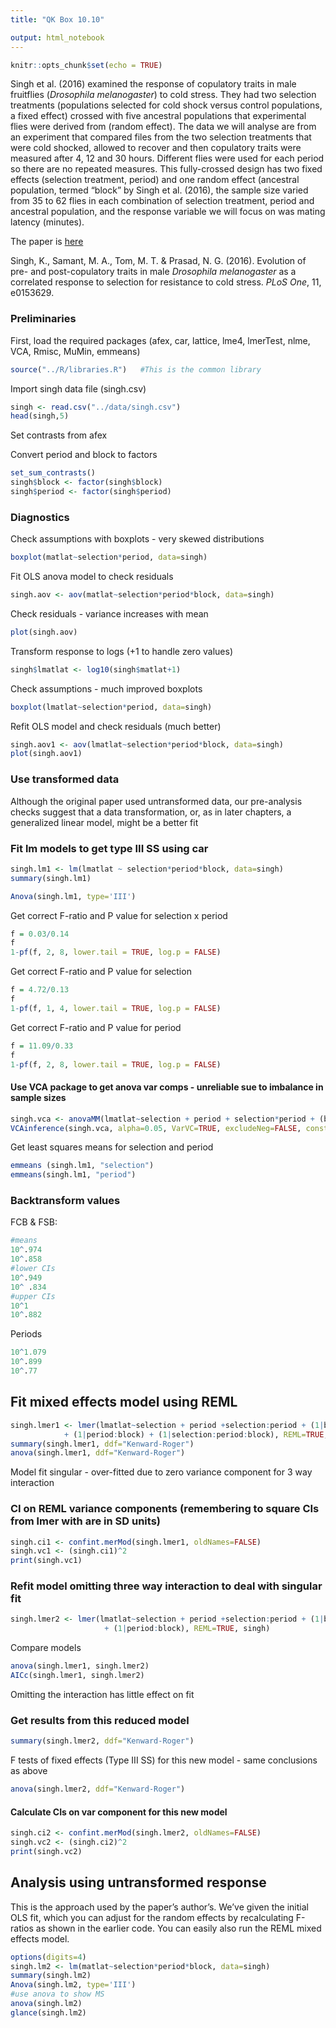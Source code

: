 ```yaml
---
title: "QK Box 10.10"

output: html_notebook
---
```


```r
knitr::opts_chunk$set(echo = TRUE)
```

Singh et al. (2016) examined the response of copulatory traits in male fruitflies (*Drosophila melanogaster*) to cold stress. They had two selection treatments (populations selected for cold shock versus control populations, a fixed effect) crossed with five ancestral populations that experimental flies were derived from (random effect). The data we will analyse are from an experiment that compared files from the two selection treatments that were cold shocked, allowed to recover and then copulatory traits were measured after 4, 12 and 30 hours. Different flies were used for each period so there are no repeated measures. This fully-crossed design has two fixed effects (selection treatment, period) and one random effect (ancestral population, termed "block" by Singh et al. (2016), the sample size varied from 35 to 62 flies in each combination of selection treatment, period and ancestral population, and the response variable we will focus on was mating latency (minutes).

The paper is [here](https://doi.org/10.1371/journal.pone.0153629)

Singh, K., Samant, M. A., Tom, M. T. & Prasad, N. G. (2016). Evolution of pre- and post-copulatory traits in male *Drosophila melanogaster* as a correlated response to selection for resistance to cold stress. *PLoS One*, 11, e0153629.

### Preliminaries

First, load the required packages (afex, car, lattice, lme4, lmerTest, nlme, VCA, Rmisc, MuMin, emmeans)

```r
source("../R/libraries.R")   #This is the common library
```

Import singh data file (singh.csv)

```r
singh <- read.csv("../data/singh.csv")
head(singh,5)
```

Set contrasts from afex

Convert period and block to factors

```r
set_sum_contrasts()
singh$block <- factor(singh$block)
singh$period <- factor(singh$period)
```
### Diagnostics
Check assumptions with boxplots - very skewed distributions

```r
boxplot(matlat~selection*period, data=singh)
```

Fit OLS anova model to check residuals

```r
singh.aov <- aov(matlat~selection*period*block, data=singh)
```

Check residuals - variance increases with mean

```r
plot(singh.aov)
```

Transform response to logs (+1 to handle zero values)

```r
singh$lmatlat <- log10(singh$matlat+1)
```

Check assumptions - much improved boxplots

```r
boxplot(lmatlat~selection*period, data=singh)
```

Refit OLS model and check residuals (much better)

```r
singh.aov1 <- aov(lmatlat~selection*period*block, data=singh)
plot(singh.aov1)
```

### Use transformed data 

Although the original paper used untransformed data, our pre-analysis checks suggest that a data transformation, or, as in later chapters, a generalized linear model, might be a better fit

### Fit lm models to get type III SS using car

```r
singh.lm1 <- lm(lmatlat ~ selection*period*block, data=singh)
summary(singh.lm1)

Anova(singh.lm1, type='III')
```

Get correct F-ratio and P value for selection x period

```r
f = 0.03/0.14
f
1-pf(f, 2, 8, lower.tail = TRUE, log.p = FALSE)
```

Get correct F-ratio and P value for selection

```r
f = 4.72/0.13
f
1-pf(f, 1, 4, lower.tail = TRUE, log.p = FALSE)
```

Get correct F-ratio and P value for period

```r
f = 11.09/0.33
f
1-pf(f, 2, 8, lower.tail = TRUE, log.p = FALSE)
```

#### Use VCA package to get anova var comps - unreliable sue to imbalance in sample sizes

```r
singh.vca <- anovaMM(lmatlat~selection + period + selection*period + (block) + (selection*block) + (period*block) + (selection*period*block), singh)
VCAinference(singh.vca, alpha=0.05, VarVC=TRUE, excludeNeg=FALSE, constrainCI=FALSE)
```

Get least squares means for selection and period

```r
emmeans (singh.lm1, "selection")
emmeans(singh.lm1, "period")
```
### Backtransform values
FCB & FSB:
```r
#means
10^.974
10^.858
#lower CIs
10^.949
10^ .834
#upper CIs
10^1
10^.882
```
Periods
```r
10^1.079
10^.899
10^.77
```

## Fit mixed effects model using REML

```r
singh.lmer1 <- lmer(lmatlat~selection + period +selection:period + (1|block) + (1|selection:block)
            + (1|period:block) + (1|selection:period:block), REML=TRUE, singh)
summary(singh.lmer1, ddf="Kenward-Roger")
anova(singh.lmer1, ddf="Kenward-Roger")
```

Model fit singular - over-fitted due to zero variance component for 3 way interaction 

### CI on REML variance components (remembering to square CIs from lmer with are in SD units)

```r
singh.ci1 <- confint.merMod(singh.lmer1, oldNames=FALSE)
singh.vc1 <- (singh.ci1)^2
print(singh.vc1)
```

### Refit model omitting three way interaction to deal with singular fit

```r
singh.lmer2 <- lmer(lmatlat~selection + period +selection:period + (1|block) + (1|selection:block)
                     + (1|period:block), REML=TRUE, singh)
```

Compare models

```r
anova(singh.lmer1, singh.lmer2)
AICc(singh.lmer1, singh.lmer2)
```
Omitting the interaction has little effect on fit

### Get results from this reduced model

```r
summary(singh.lmer2, ddf="Kenward-Roger")
```

F tests of fixed effects (Type III SS) for this new model - same conclusions as above

```r
anova(singh.lmer2, ddf="Kenward-Roger")
```

#### Calculate CIs on var component for this new model

```r
singh.ci2 <- confint.merMod(singh.lmer2, oldNames=FALSE)
singh.vc2 <- (singh.ci2)^2
print(singh.vc2)
```

## Analysis using untransformed response

This is the approach used by the paper's author's. We've given the initial OLS fit, which you can adjust for the random effects by recalculating F-ratios as shown in the earlier code. You can easily also run the REML mixed effects model.

```r
options(digits=4)
singh.lm2 <- lm(matlat~selection*period*block, data=singh)
summary(singh.lm2)
Anova(singh.lm2, type='III')
#use anova to show MS
anova(singh.lm2)
glance(singh.lm2)
```

